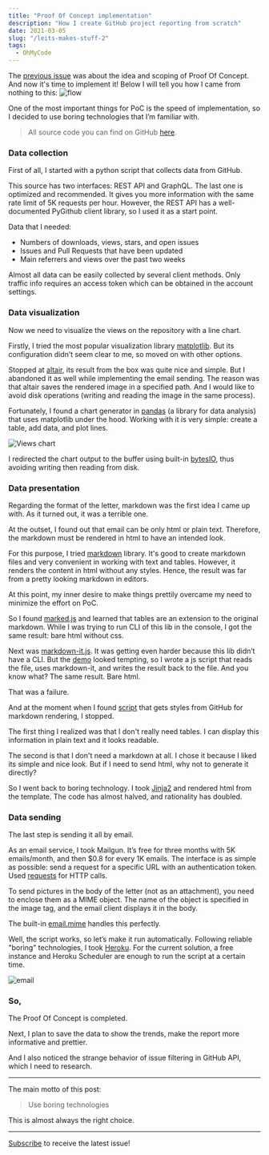 ```yaml
---
title: "Proof Of Concept implementation"
description: "How I create GitHub project reporting from scratch"
date: 2021-03-05
slug: "/leits-makes-stuff-2"
tags:
  - OhMyCode
---
```


The [previous issue](../leits-makes-stuff-1) was about the idea and scoping of Proof Of Concept. And now it's time to implement it! Below I will tell you how I came from nothing to this:
![flow](./flow.png)

One of the most important things for PoС is the speed of implementation, so I decided to use boring technologies that I’m familiar with.

> All source code you can find on GitHub [here](https://github.com/leits/OhMyCode).

### Data collection

First of all, I started with a python script that collects data from GitHub.

This source has two interfaces: REST API and GraphQL. The last one is optimized and recommended. It gives you more information with the same rate limit of 5K requests per hour. However, the REST API has a well-documented PyGithub client library, so I used it as a start point.

Data that I needed:

- Numbers of downloads, views, stars, and open issues
- Issues and Pull Requests that have been updated
- Main referrers and views over the past two weeks

Almost all data can be easily collected by several client methods. Only traffic info requires an access token which can be obtained in the account settings.

### Data visualization

Now we need to visualize the views on the repository with a line chart.

Firstly, I tried the most popular visualization library [matplotlib](https://github.com/matplotlib/matplotlib). But its configuration didn’t seem clear to me, so moved on with other options.

Stopped at [altair](https://github.com/altair-viz/altair), its result from the box was quite nice and simple. But I abandoned it as well while implementing the email sending. The reason was that altair saves the rendered image in a specified path. And I would like to avoid disk operations (writing and reading the image in the same process).

Fortunately, I found a chart generator in [pandas](https://github.com/pandas-dev/pandas) (a library for data analysis) that uses matplotlib under the hood. Working with it is very simple: create a table, add data, and plot lines.

![Views chart](./views.png)

I redirected the chart output to the buffer using built-in [bytesIO](https://docs.python.org/3/library/io.html#io.BytesIO), thus avoiding writing then reading from disk.

### Data presentation

Regarding the format of the letter, markdown was the first idea I came up with. As it turned out, it was a terrible one.

At the outset, I found out that email can be only html or plain text. Therefore, the markdown must be rendered in html to have an intended look.

For this purpose, I tried [markdown](https://github.com/Python-Markdown/markdown) library. It's good to create markdown files and very convenient in working with text and tables. However, it renders the content in html without any styles. Hence, the result was far from a pretty looking markdown in editors.

At this point, my inner desire to make things prettily overcame my need to minimize the effort on PoC.

So I found [marked.js](https://github.com/markedjs/marked) and learned that tables are an extension to the original markdown. While I was trying to run CLI of this lib in the console, I got the same result: bare html without css.

Next was [markdown-it.js](https://github.com/markdown-it/markdown-it). It was getting even harder because this lib didn’t have a CLI. But the [demo](https://markdown-it.github.io) looked tempting, so I wrote a js script that reads the file, uses markdown-it, and writes the result back to the file. And you know what? The same result. Bare html.

That was a failure.

And at the moment when I found [script](https://github.com/sindresorhus/generate-github-markdown-css) that gets styles from GitHub for markdown rendering, I stopped.

The first thing I realized was that I don't really need tables. I can display this information in plain text and it looks readable.

The second is that I don't need a markdown at all. I chose it because I liked its simple and nice look. But if I need to send html, why not to generate it directly?

So I went back to boring technology. I took [Jinja2](https://github.com/pallets/jinja) and rendered html from the template. The code has almost halved, and rationality has doubled.

### Data sending

The last step is sending it all by email.

As an email service, I took Mailgun. It’s free for three months with 5K emails/month, and then $0.8 for every 1K emails. The interface is as simple as possible: send a request for a specific URL with an authentication token. Used [requests](https://github.com/psf/requests) for HTTP calls.

To send pictures in the body of the letter (not as an attachment), you need to enclose them as a MIME object. The name of the object is specified in the image tag, and the email client displays it in the body.

The built-in [email.mime](https://docs.python.org/3/library/email.mime.html) handles this perfectly.

Well, the script works, so let’s make it run automatically. Following reliable "boring" technologies, I took [Heroku](https://www.heroku.com). For the current solution, a free instance and Heroku Scheduler are enough to run the script at a certain time.

![email](./email.png)

### So,

The Proof Of Concept is completed.

Next, I plan to save the data to show the trends, make the report more informative and prettier.

And I also noticed the strange behavior of issue filtering in GitHub API, which I need to research.

---

The main motto of this post:

> Use boring technologies

This is almost always the right choice.

---

[Subscribe](https://leits.substack.com/welcome?r=h8qz8&utm_campaign=account&utm_medium=web&utm_source=leits.me) to receive the latest issue!
